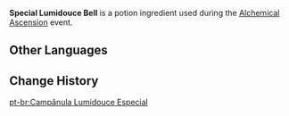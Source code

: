 {{Item Infobox
|id           = 12 <!-- AlchemySimCropExcelConfigData -->
|image        = Item Special Lumidouce Bell.png
|type         = Potion Ingredients
|quality      = 4
|group        = Wisdom
|group_label  = Efficacy
|group_icon   = Alchemical Ascension Efficacy Wisdom.png
|description  = An alchemical ingredient modified specially for use by the Knights of Favonius's Alchemy shop in concocting potions. In Alchemy, it primarily provides a large amount of {{Color|BP|Wisdom}} efficacy.<br>Has the {{Color|BP|Technique}} characteristic, which will appear in potions under certain conditions.
|source1      = [[Alchemical Ascension]] - Alchemy Level 11
|event        = Alchemical Ascension
}}
'''Special Lumidouce Bell''' is a potion ingredient used during the [[Alchemical Ascension]] event.

==Other Languages==
{{Other Languages|default_hidden=1
|en      = Special Lumidouce Bell
|zhs     = 特别的柔灯铃
|zhs_rm  = 
|zht     = 特別的柔燈鈴
|zht_rm  = 
|ja      = 特別なルミドゥースベル
|ja_rm   = Tokubetsu-na Rumiduusu Beru
|ko      = 특별한 등방울꽃
|ko_rm   = 
|es      = Campanilla lumidulce especial
|fr      = Clochette de Lumidouce spéciale
|ru      = Особый ламповый колокольчик
|th      = Lumidouce Bell พิเศษ
|th_rm   = 
|vi      = Hoa Lumidouce Đặc Biệt
|de      = Besondere Lumidouce-Glockenblume
|id      = Lumidouce Bell Khusus
|pt      = Campânula Lumidouce Especial
|tr      = Özel Lumidouce Çanı
|it      = Campanula di Lumidouce speciale
}}

==Change History==
{{Change History|4.5}}

[[pt-br:Campânula Lumidouce Especial]]